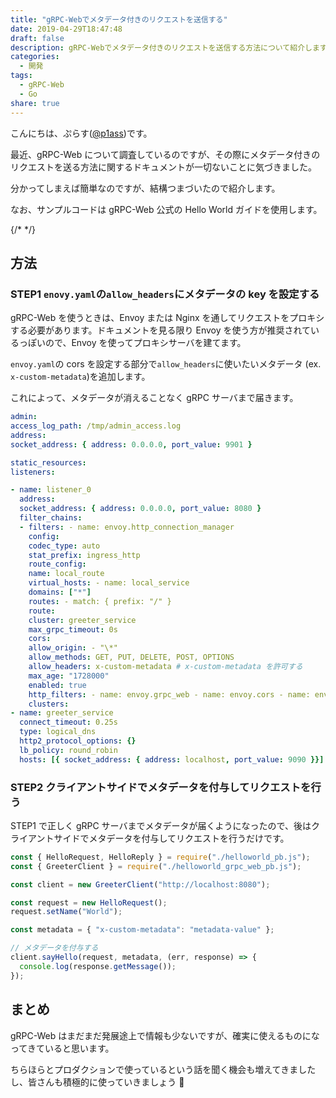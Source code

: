 ```yaml
---
title: "gRPC-Webでメタデータ付きのリクエストを送信する"
date: 2019-04-29T18:47:48
draft: false
description: gRPC-Webでメタデータ付きのリクエストを送信する方法について紹介します。
categories:
  - 開発
tags:
  - gRPC-Web
  - Go
share: true
---
```



こんにちは、ぷらす([@p1ass](https://twitter.com/p1ass))です。

最近、gRPC-Web について調査しているのですが、その際にメタデータ付きのリクエストを送る方法に関するドキュメントが一切ないことに気づきました。

分かってしまえば簡単なのですが、結構つまづいたので紹介します。

なお、サンプルコードは gRPC-Web 公式の Hello World ガイドを使用します。

<ExLinkCard url="https://github.com/grpc/grpc-web/tree/master/net/grpc/gateway/examples/helloworld" />

{/* <!--more--> */}

## 方法

### STEP1 `enovy.yaml`の`allow_headers`にメタデータの key を設定する

gRPC-Web を使うときは、Envoy または Nginx を通してリクエストをプロキシする必要があります。ドキュメントを見る限り Envoy を使う方が推奨されているっぽいので、Envoy を使ってプロキシサーバを建てます。

`envoy.yaml`の cors を設定する部分で`allow_headers`に使いたいメタデータ (ex. `x-custom-metadata`)を追加します。

これによって、メタデータが消えることなく gRPC サーバまで届きます。

```yaml
admin:
access_log_path: /tmp/admin_access.log
address:
socket_address: { address: 0.0.0.0, port_value: 9901 }

static_resources:
listeners:

- name: listener_0
  address:
  socket_address: { address: 0.0.0.0, port_value: 8080 }
  filter_chains:
  - filters: - name: envoy.http_connection_manager
    config:
    codec_type: auto
    stat_prefix: ingress_http
    route_config:
    name: local_route
    virtual_hosts: - name: local_service
    domains: ["*"]
    routes: - match: { prefix: "/" }
    route:
    cluster: greeter_service
    max_grpc_timeout: 0s
    cors:
    allow_origin: - "\*"
    allow_methods: GET, PUT, DELETE, POST, OPTIONS
    allow_headers: x-custom-metadata # x-custom-metadata を許可する
    max_age: "1728000"
    enabled: true
    http_filters: - name: envoy.grpc_web - name: envoy.cors - name: envoy.router
    clusters:
- name: greeter_service
  connect_timeout: 0.25s
  type: logical_dns
  http2_protocol_options: {}
  lb_policy: round_robin
  hosts: [{ socket_address: { address: localhost, port_value: 9090 }}]
```

### STEP2 クライアントサイドでメタデータを付与してリクエストを行う

STEP1 で正しく gRPC サーバまでメタデータが届くようになったので、後はクライアントサイドでメタデータを付与してリクエストを行うだけです。

```javascript
const { HelloRequest, HelloReply } = require("./helloworld_pb.js");
const { GreeterClient } = require("./helloworld_grpc_web_pb.js");

const client = new GreeterClient("http://localhost:8080");

const request = new HelloRequest();
request.setName("World");

const metadata = { "x-custom-metadata": "metadata-value" };

// メタデータを付与する
client.sayHello(request, metadata, (err, response) => {
  console.log(response.getMessage());
});
```

## まとめ

gRPC-Web はまだまだ発展途上で情報も少ないですが、確実に使えるものになってきていると思います。

ちらほらとプロダクションで使っているという話を聞く機会も増えてきましたし、皆さんも積極的に使っていきましょう 💪
